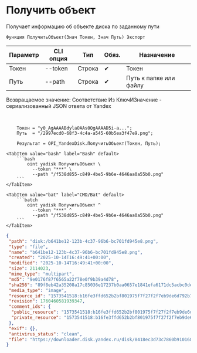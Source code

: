 ﻿---
sidebar_position: 3
description: Получить объект и другие функции для работы с Yandex Disk в Открытом пакете интеграций - бесплатной open-source библиотеке интеграций для 1С:Предприятие 8, OneScript и CLI
keywords: [1C, 1С, 1С:Предприятие, 1С:Предприятие 8.3, API, Интеграция, Сервисы, Обмен, OneScript, CLI, Yandex Disk]
---


# Получить объект
 Получает информацию об объекте диска по заданному пути



`Функция ПолучитьОбъект(Знач Токен, Знач Путь) Экспорт`

  | Параметр | CLI опция | Тип | Обяз. | Назначение |
  |-|-|-|-|-|
  | Токен | --token | Строка | &#x2714; | Токен |
  | Путь | --path | Строка | &#x2714; | Путь к папке или файлу |

  
  Возвращаемое значение:   Соответствие Из КлючИЗначение - сериализованный JSON ответа от Yandex

<br/>



```bsl title="Пример использования для 1С:Предприятие/OneScript"
    Токен = "y0_AgAAAABdylaOAAs0QgAAAAD5i-a...";
    Путь  = "/2997ecd0-68f3-4c4a-a545-60b5ea3f47e9.png";

    Результат = OPI_YandexDisk.ПолучитьОбъект(Токен, Путь);
```
    

 <Tabs>
  
    <TabItem value="bash" label="Bash" default>
        ```bash
            oint yadisk ПолучитьОбъект \
              --token "***" \
              --path "/f538d855-c849-4be5-9b6e-4646aa0a55b0.png"
        ```
    </TabItem>
  
    <TabItem value="bat" label="CMD/Bat" default>
        ```batch
            oint yadisk ПолучитьОбъект ^
              --token "***" ^
              --path "/f538d855-c849-4be5-9b6e-4646aa0a55b0.png"
        ```
    </TabItem>
</Tabs>


```json title="Результат"
{
 "path": "disk:/b641be12-123b-4c37-96b6-bc701fd945e8.png",
 "type": "file",
 "name": "b641be12-123b-4c37-96b6-bc701fd945e8.png",
 "created": "2025-10-14T16:49:41+00:00",
 "modified": "2025-10-14T16:49:41+00:00",
 "size": 2114023,
 "mime_type": "multipart",
 "md5": "9e0176f87f6565a22f78e0f9b39a4d78",
 "sha256": "89f8eb42a35208a17c85036e17237b0aa0657e1841efa6171dc5acbc0dea9e18",
 "media_type": "image",
 "resource_id": "1573541518:b16fe3ffd652b2bf801975f7f27f2f7eb9de6d792b7aa9afbcc3ae1b88708046",
 "revision": 1760460581939347,
 "comment_ids": {
  "public_resource": "1573541518:b16fe3ffd652b2bf801975f7f27f2f7eb9de6d792b7aa9afbcc3ae1b88708046",
  "private_resource": "1573541518:b16fe3ffd652b2bf801975f7f27f2f7eb9de6d792b7aa9afbcc3ae1b88708046"
 },
 "exif": {},
 "antivirus_status": "clean",
 "file": "https://downloader.disk.yandex.ru/disk/8418ec3d73c7860b9101686f360c3e22583c951ef7228b77eeb60c4461c142fd/68eeb766/Kdpe3dFisZLPovVA4r-aBmpkby3AOQiLsayEHYapOMw2ylFGSbZZrsWtGPTvHxG_-QDrqSGFBOOsS3b3gKT1zA%3D%3D?uid=1573541518&filename=b641be12-123b-4c37-96b6-bc701fd945e8.png&disposition=attachment&hash=&limit=0&content_type=multipart&owner_uid=1573541518&fsize=2114023&hid=03d7263840468e281bd0b238a26e7d0d&media_type=image&tknv=v3&etag=9e0176f87f6565a22f78e0f9b39a4d78"
}
```
